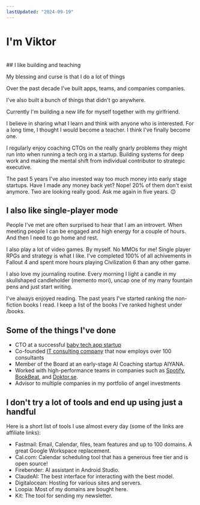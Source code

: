 ```yaml
---
lastUpdated: "2024-09-19"
---
```


# I'm Viktor  
<br/>
## I like building and teaching

My blessing and curse is that I do a lot of things

Over the past decade I've built <Link href="https://doktor.se">apps</Link>, <Link href="https://babyjourney.se">teams</Link>, and companies <Link href="https://www.devies.se">companies</Link>. 

I've also built a <Link href="https://affirmado.com">bunch</Link> <Link href="https://www.pomokitten.app">of</Link> <Link href="https://dailystoicwisdom.app">things</Link> that didn't go anywhere.

<Link href="/now">Currently</Link> I'm building a new life for myself together with my girlfriend.

I believe in <Link href="/newsletter">sharing</Link> what I learn and think with anyone who is interested. For a long time, I thought I would become a teacher. I think I've finally become one.


I regularly enjoy <Link href="/cto-coaching">coaching CTOs</Link> on the really gnarly problems they might run into when running a tech org in a startup. Building systems for deep work and making the mental shift from individual contributor to strategic executive.

The past 5 years I've also invested way too much money into <Link href="/portfolio">early stage startups</Link>. Have I made any money back yet? Nope! 20% of them don't exist anymore. Two are looking really good. Ask me again in five years. 😉

## I also like single-player mode

People I've met are often surprised to hear that I am an introvert. When meeting people I can be engaged and high energy for a couple of hours. And then I need to go home and rest.

I also play a lot of video games. By myself. No MMOs for me! Single player RPGs and strategy is what I like. I've completed 100% of all achivements in Fallout 4 and spent more hours playing Civilization 6 than any other game.

I also love my journaling routine. Every morning I light a candle in my skullshaped candleholder (memento mori), uncap one of my many fountain pens and just start writing.

I've always enjoyed reading. The past years I've started ranking the non-fiction books I read. I keep a list of the books I've ranked highest under <Link href="/books">/books</Link>.

## Some of the things I've done

- CTO at a successful [baby tech app startup](https://babyjourney.se)
- Co-founded [IT consulting company](https://www.devies.se) that now employs over 100 consultants
- Member of the Board at an early-stage AI Coaching startup AIYANA.
- Worked with high-performance teams in companies such as [Spotify](https://carthing.spotify.com), [BookBeat](https://www.bookbeat.se), and [Doktor.se](https://doktor.se).
- Advisor to multiple companies in my <Link href="/portfolio"> portfolio of angel investments</Link>

## I don't try a lot of tools and end up using just a handful

Here is a short list of tools I use almost every day (some of the links are affiliate links):


* <Link href="https://join.fastmail.com/92cbc1be" >Fastmail</Link>: Email, Calendar, files, team features and up to 100 domains. A great Google Workspace replacement.
* <Link href="https://refer.cal.com/nyblomio">Cal.com</Link>: Calendar scheduling tool that has a generous free tier and is open source!
* <Link href="https://firebender.com/">Firebender</Link>: AI assistant in Android Studio.
* <Link href="https://www.anthropic.com">ClaudeAI</Link>: The best interface for interacting with the best model.
* <Link href="https://m.do.co/c/52c509c9280e">Digitalocean</Link>: Hosting for various sites and servers.
* <Link href="https://loopia.se">Loopia</Link>: Most of my domains are bought here.
* <Link href="https://partners.kit.com/hhdjoeoo52qb">Kit</Link>: The tool for sending my newsletter.
